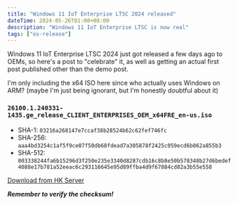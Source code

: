 ```yaml
---
title: "Windows 11 IoT Enterprise LTSC 2024 released"
dateTime: 2024-05-26T01:00+08:00
description: "Windows 11 IoT Enterprise LTSC is now real"
tags: ["os-release"]
---
```


Windows 11 IoT Enterprise LTSC 2024 just got released a few days ago to OEMs, so here's a post to "celebrate" it, as well as getting an actual first post published other than the demo post.

I'm only including the x64 ISO here since who actually uses Windows on ARM? (maybe I'm just being ignorant, but I'm honestly doubtful about it)

### `26100.1.240331-1435.ge_release_CLIENT_ENTERPRISES_OEM_x64FRE_en-us.iso`

- SHA-1: `03216a268147e7ccaf38b28524b62c62fef746fc`
- SHA-256: `aaa4bd3254c1af5f9ce07f50db68fdead7a305878f2425c059ecd6b062a855b3`
- SHA-512: `003338244fa6b15296d3f250e235e3340d8287cdb16c8b8e50b578348b27d6bedef4088e17b781a52eeac6c293116645e95d89ffba4d9f67884cd82a3b55e558`

[Download from HK Server](https://dl.wesl.cc/26100.1.240331-1435.ge_release_CLIENT_ENTERPRISES_OEM_x64FRE_en-us.iso)

**_Remember to verify the checksum!_**
